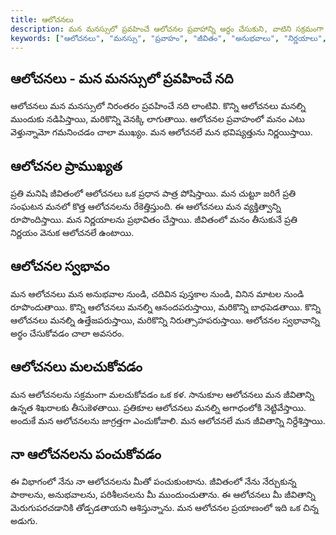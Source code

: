 ```yaml
---
title: ఆలోచనలు
description: మన మనస్సులో ప్రవహించే ఆలోచనల ప్రవాహాన్ని అర్థం చేసుకుని, వాటిని సక్రమంగా నిర్వహించడం గురించి తెలుసుకుందాం.
keywords: ["ఆలోచనలు", "మనస్సు", "ప్రవాహం", "జీవితం", "అనుభవాలు", "నిర్ణయాలు", "పరిశీలనలు", "సానుకూల ఆలోచనలు", "ఆలోచనల నిర్వహణ"]
---
```


## ఆలోచనలు - మన మనస్సులో ప్రవహించే నది

ఆలోచనలు మన మనస్సులో నిరంతరం ప్రవహించే నది లాంటివి. కొన్ని ఆలోచనలు మనల్ని ముందుకు నడిపిస్తాయి, మరికొన్ని వెనక్కి లాగుతాయి. ఆలోచనల ప్రవాహంలో మనం ఎటు వెళ్తున్నామో గమనించడం చాలా ముఖ్యం. మన ఆలోచనలే మన భవిష్యత్తును నిర్ణయిస్తాయి.

## ఆలోచనల ప్రాముఖ్యత

ప్రతి మనిషి జీవితంలో ఆలోచనలు ఒక ప్రధాన పాత్ర పోషిస్తాయి. మన చుట్టూ జరిగే ప్రతి సంఘటన మనలో కొత్త ఆలోచనలను రేకెత్తిస్తుంది. ఈ ఆలోచనలు మన వ్యక్తిత్వాన్ని రూపొందిస్తాయి. మన నిర్ణయాలను ప్రభావితం చేస్తాయి. జీవితంలో మనం తీసుకునే ప్రతి నిర్ణయం వెనుక ఆలోచనలే ఉంటాయి.

## ఆలోచనల స్వభావం

మన ఆలోచనలు మన అనుభవాల నుండి, చదివిన పుస్తకాల నుండి, వినిన మాటల నుండి రూపొందుతాయి. కొన్ని ఆలోచనలు మనల్ని ఆనందపరుస్తాయి, మరికొన్ని బాధపెడతాయి. కొన్ని ఆలోచనలు మనల్ని ఉత్తేజపరుస్తాయి, మరికొన్ని నిరుత్సాహపరుస్తాయి. ఆలోచనల స్వభావాన్ని అర్థం చేసుకోవడం చాలా అవసరం.

## ఆలోచనలు మలచుకోవడం

మన ఆలోచనలను సక్రమంగా మలచుకోవడం ఒక కళ. సానుకూల ఆలోచనలు మన జీవితాన్ని ఉన్నత శిఖరాలకు తీసుకెళతాయి. ప్రతికూల ఆలోచనలు మనల్ని అగాధంలోకి నెట్టివేస్తాయి. అందుకే మన ఆలోచనలను జాగ్రత్తగా ఎంచుకోవాలి. మన ఆలోచనలే మన జీవితాన్ని నిర్దేశిస్తాయి.

## నా ఆలోచనలను పంచుకోవడం

ఈ విభాగంలో నేను నా ఆలోచనలను మీతో పంచుకుంటాను. జీవితంలో నేను నేర్చుకున్న పాఠాలను, అనుభవాలను, పరిశీలనలను మీ ముందుంచుతాను. ఈ ఆలోచనలు మీ జీవితాన్ని మెరుగుపరచడానికి తోడ్పడతాయని ఆశిస్తున్నాను. మన ఆలోచనల ప్రయాణంలో ఇది ఒక చిన్న అడుగు.
